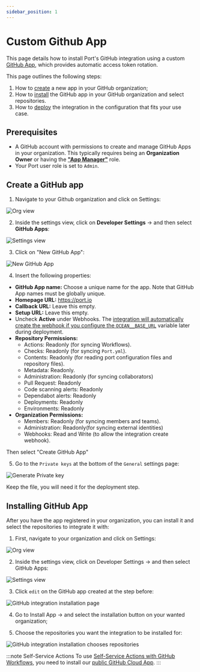```yaml
---
sidebar_position: 1
---
```



# Custom Github App

This page details how to install Port's GitHub integration using a custom [GitHub App](https://docs.github.com/en/apps/using-github-apps/about-using-github-apps), which provides automatic access token rotation.

This page outlines the following steps:

1. How to [create](#create-a-github-app) a new app in your GitHub organization;
2. How to [install](#installing-github-app) the GitHub app in your GitHub organization and select repositories.
3. How to [deploy](#deploy-the-integration) the integration in the configuration that fits your use case.

## Prerequisites

- A GitHub account with permissions to create and manage GitHub Apps in your organization. This typically requires being an **Organization Owner** or having the **["App Manager"](https://docs.github.com/en/organizations/managing-programmatic-access-to-your-organization/adding-and-removing-github-app-managers-in-your-organization)** role.
- Your Port user role is set to `Admin`.

## Create a GitHub app

1. Navigate to your Github organization and click on Settings:

![Org view](../../../../../../static/img/integrations/github-ocean/SelfHostedOrganizaionView.png)

2. Inside the settings view, click on **Developer Settings** -> and then select **GitHub Apps**:

![Settings view](../../../../../../static/img/integrations/github-ocean/SelfHostedOrganizationSettings.png)

3. Click on "New GitHub App":

![New GitHub App](../../../../../../static/img/integrations/github-ocean/SelfHostedNewGitHubApp.png)

4. Insert the following properties:

- **GitHub App name:** Choose a unique name for the app. Note that GitHub App names must be globally unique.
- **Homepage URL:** https://port.io
- **Callback URL:** Leave this empty.
- **Setup URL:** Leave this empty.
- Uncheck **Active** under Webhooks. The [integration will automatically create the webhook if you configure the `OCEAN__BASE_URL`](#enabling-live-events) variable later during deployment.
- **Repository Permissions:**
  - Actions: Readonly (for syncing Workflows).
  - Checks: Readonly (for syncing `Port.yml`).
  - Contents: Readonly (for reading port configuration files and repository files).
  - Metadata: Readonly.
  - Administration: Readonly (for syncing collaborators)
  - Pull Request: Readonly
  - Code scanning alerts: Readonly
  - Dependabot alerts: Readonly
  - Deployments: Readonly
  - Environments: Readonly
- **Organization Permissions:**
  - Members: Readonly (for syncing members and teams).
  - Administration: Readonly(for syncing external identities)
  - Webhooks: Read and Write (to allow the integration create webhook).

Then select "Create GitHub App"

5. Go to the `Private keys` at the bottom of the `General` settings page:

![Generate Private key](../../../../../../static/img/integrations/github-app/SelfHosetdGeneratePrivayKey.png)

Keep the file, you will need it for the deployment step.

## Installing GitHub App

After you have the app registered in your organization, you can install it and select the repositories to integrate it with:

1. First, navigate to your organization and click on Settings:

![Org view](../../../../../../static/img/integrations/github-ocean/SelfHostedOrganizaionView.png)

2. Inside the settings view, click on Developer Settings -> and then select GitHub Apps:

![Settings view](../../../../../../static/img/integrations/github-ocean/SelfHostedOrganizationSettings.png)

3. Click `edit` on the GitHub app created at the step before:

![GitHub integration installation page](../../../../../../static/img/integrations/github-ocean/SelfHostedEditGitHubApp.png)

4. Go to Install App -> and select the installation button on your wanted organization;

5. Choose the repositories you want the integration to be installed for:

![GitHub integration installation chooses repositories](../../../../../../static/img/integrations/github-ocean/SelfHostedInstallationRepoSelection.png)

<InstallMethods setupName="app" />

:::note Self-Service Actions
To use [Self-Service Actions with GitHub Workflows](https://docs.port.io/actions-and-automations/setup-backend/github-workflow/), you need to install our [public GitHub Cloud App](../../github#setup).
:::
